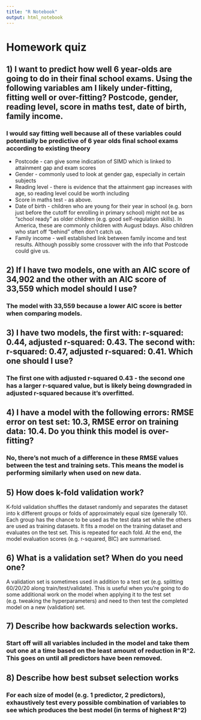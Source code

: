 ```yaml
---
title: "R Notebook"
output: html_notebook
---
```

# Homework quiz




## 1) I want to predict how well 6 year-olds are going to do in their final school exams. Using the following variables am I likely under-fitting, fitting well or over-fitting? Postcode, gender, reading level, score in maths test, date of birth, family income.

### I would say fitting well because all of these variables could potentially be predictive of 6 year olds final school exams according to existing theory

- Postcode - can give some indication of SIMD which is linked to attainment gap and exam scores<br>
- Gender - commonly used to look at gender gap, especially in certain subjects<br>
- Reading level - there is evidence that the attainment gap increases with age, so reading level could be worth including<br>
- Score in maths test - as above. <br>
- Date of birth - children who are young for their year in school (e.g. born just before the cutoff for enrolling in primary school) might not be as "school ready" as older children (e.g. good self-regulation skills). In America, these are commonly children with August bdays. Also children who start off "behind" often don't catch up. <br>
- Family income - well established link between family income and test results. Although possibly some crossover with the info that Postcode could give us. <br>

## 2) If I have two models, one with an AIC score of 34,902 and the other with an AIC score of 33,559 which model should I use?

### The model with 33,559 because a lower AIC score is better when comparing models.

## 3) I have two models, the first with: r-squared: 0.44, adjusted r-squared: 0.43. The second with: r-squared: 0.47, adjusted r-squared: 0.41. Which one should I use?

### The first one with adjusted r-squared 0.43 - the second one has a larger r-squared value, but is likely being downgraded in adjusted r-squared because it's overfitted.

## 4) I have a model with the following errors: RMSE error on test set: 10.3, RMSE error on training data: 10.4. Do you think this model is over-fitting?

### No, there's not much of a difference in these RMSE values between the test and training sets. This means the model is performing similarly when used on new data.

## 5) How does k-fold validation work?

K-fold validation shuffles the dataset randomly and separates the dataset into k different groups or folds of approximately equal size (generally 10). Each group has the chance to be used as the test data set while the others are used as training datasets. It fits a model on the training dataset and evaluates on the test set. This is repeated for each fold. At the end, the model evaluation scores (e.g. r-squared, BIC) are summarised.

## 6) What is a validation set? When do you need one?

A validation set is sometimes used in addition to a test set (e.g. splitting 60/20/20 along train/test/validate). This is useful when you're going to do some additional work on the model when applying it to the test set (e.g. tweaking the hyperparameters) and need to then test the completed model on a new (validation) set.

## 7) Describe how backwards selection works.

### Start off will all variables included in the model and take them out one at a time based on the least amount of reduction in R^2. This goes on until all predictors have been removed.

## 8) Describe how best subset selection works

### For each size of model (e.g. 1 predictor, 2 predictors), exhaustively test every possible combination of variables to see which produces the best model (in terms of highest R^2)